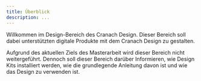 ```yaml
---
title: Überblick
description: ...
---
```


<PageDescription>

Willkommen im Design-Bereich des Cranach Design. Dieser Bereich soll dabei unterstützten digitale Produkte mit dem Cranach Design zu gestalten.

</PageDescription>

<InlineNotification>

Aufgrund des aktuellen Ziels des Masterarbeit wird dieser Bereich nicht weitergeführt. Dennoch soll dieser Bereich darüber Informieren, wie Design Kits installiert werden, wie die grundlegende Anleitung davon ist und wie das Design zu verwenden ist.

</InlineNotification>
